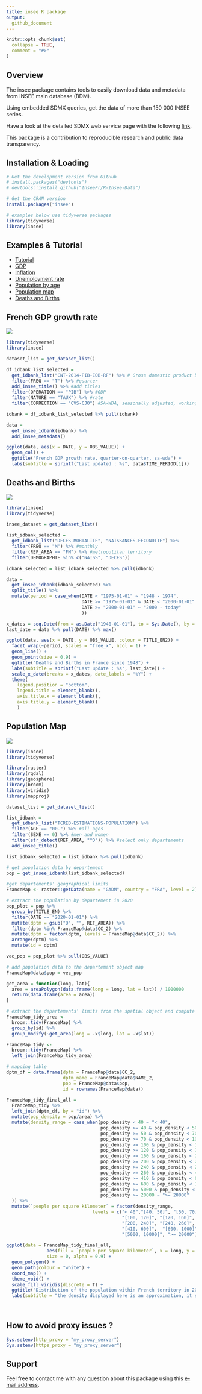 ---
title: insee R package
output: 
  github_document
---

```{r, echo = FALSE}
knitr::opts_chunk$set(
  collapse = TRUE,
  comment = "#>"
)

```

<!-- <br> -->

<!-- [![CRAN status](https://www.r-pkg.org/badges/version/insee)](https://cran.r-project.org/package=insee) -->
<!-- [![CRAN checks](https://cranchecks.info/badges/worst/insee)](https://cran.r-project.org/web/checks/check_results_insee.html) -->
<!-- [![Codecov test coverage](https://codecov.io/gh/InseeFr/R-Insee-Data/branch/master/graph/badge.svg)](https://codecov.io/gh/InseeFr/R-Insee-Data?branch=master) -->
<!-- [![lifecycle](https://img.shields.io/badge/lifecycle-maturing-blue.svg)](https://www.tidyverse.org/lifecycle/#maturing) -->
<!-- [![Downloads](https://cranlogs.r-pkg.org/badges/grand-total/insee)](https://cran.r-project.org/package=insee) -->
<!-- [![Downloads](https://cranlogs.r-pkg.org/badges/insee)](https://cran.r-project.org/package=insee) -->
<!-- [![Project Status: Active – The project has reached a stable, usable state and is being actively developed.](https://www.repostatus.org/badges/latest/active.svg)](https://www.repostatus.org/) -->
<!-- [![Build Status](https://travis-ci.org/InseeFr/R-Insee-Data.svg?branch=master)](https://travis-ci.org/InseeFr/R-Insee-Data) -->
<!-- [![R build status](https://github.com/hadrilec/insee/workflows/R-CMD-check/badge.svg)](https://github.com/InseeFr/R-Insee-Data/actions) -->

<!-- <br> -->

## Overview

The insee package contains tools to easily download data and metadata from INSEE main database (BDM). 

Using embedded SDMX queries, get the data of more than 150 000 INSEE series.

Have a look at the detailed SDMX web service page with the following [link](https://www.insee.fr/en/information/2868055).

This package is a contribution to reproducible research and public data  transparency.

## Installation & Loading
```{r eval = FALSE}
# Get the development version from GitHub
# install.packages("devtools")
# devtools::install_github("InseeFr/R-Insee-Data")

# Get the CRAN version
install.packages("insee")

# examples below use tidyverse packages 
library(tidyverse)
library(insee)
```
## Examples & Tutorial

* [Tutorial](https://inseefr.github.io/R-Insee-Data/articles/insee.html)
* [GDP](https://inseefr.github.io/R-Insee-Data/articles/v2_gdp-vignettes.html)
* [Inflation](https://inseefr.github.io/R-Insee-Data/articles/v3_inflation-vignettes.html)
* [Unemployment rate](https://inseefr.github.io/R-Insee-Data/articles/v4_unem-vignettes.html)
* [Population by age](https://inseefr.github.io/R-Insee-Data/articles/v5_pop-vignettes.html)
* [Population map](https://inseefr.github.io/R-Insee-Data/articles/v6_pop_map-vignettes.html)
* [Deaths and Births](https://inseefr.github.io/R-Insee-Data/articles/v7_death_birth-vignettes.html)

## French GDP growth rate

![](vignettes/gdp.png)

```{r eval = FALSE}
library(tidyverse)
library(insee)

dataset_list = get_dataset_list()

df_idbank_list_selected =
  get_idbank_list("CNT-2014-PIB-EQB-RF") %>% # Gross domestic product balance
  filter(FREQ == "T") %>% #quarter
  add_insee_title() %>% #add titles
  filter(OPERATION == "PIB") %>% #GDP
  filter(NATURE == "TAUX") %>% #rate
  filter(CORRECTION == "CVS-CJO") #SA-WDA, seasonally adjusted, working day adjusted

idbank = df_idbank_list_selected %>% pull(idbank)

data = 
  get_insee_idbank(idbank) %>% 
  add_insee_metadata()

ggplot(data, aes(x = DATE, y = OBS_VALUE)) +
  geom_col() +
  ggtitle("French GDP growth rate, quarter-on-quarter, sa-wda") +
  labs(subtitle = sprintf("Last updated : %s", data$TIME_PERIOD[1]))
```

## Deaths and Births

![](vignettes/death_birth.png)


```{r eval = FALSE}
library(insee)
library(tidyverse)

insee_dataset = get_dataset_list()

list_idbank_selected = 
  get_idbank_list("DECES-MORTALITE", "NAISSANCES-FECONDITE") %>% 
  filter(FREQ == "M") %>% #monthly
  filter(REF_AREA == "FM") %>% #metropolitan territory
  filter(DEMOGRAPHIE %in% c("NAISS", "DECES"))

idbank_selected = list_idbank_selected %>% pull(idbank)

data = 
  get_insee_idbank(idbank_selected) %>% 
  split_title() %>% 
  mutate(period = case_when(DATE < "1975-01-01" ~ "1948 - 1974",
                            DATE >= "1975-01-01" & DATE < "2000-01-01" ~ "1975 - 1999",
                            DATE >= "2000-01-01" ~ "2000 - today"
                            ))

x_dates = seq.Date(from = as.Date("1940-01-01"), to = Sys.Date(), by = "5 years")
last_date = data %>% pull(DATE) %>% max()

ggplot(data, aes(x = DATE, y = OBS_VALUE, colour = TITLE_EN2)) +
  facet_wrap(~period, scales = "free_x", ncol = 1) +
  geom_line() +
  geom_point(size = 0.9) +
  ggtitle("Deaths and Births in France since 1948") +
  labs(subtitle = sprintf("Last update : %s", last_date)) +
  scale_x_date(breaks = x_dates, date_labels = "%Y") +
  theme(
    legend.position = "bottom",
    legend.title = element_blank(),
    axis.title.x = element_blank(),
    axis.title.y = element_blank()
    )

```

## Population Map

![](vignettes/pop_map.png)

```{r message=FALSE, warning=FALSE,eval=FALSE}
library(insee)
library(tidyverse)

library(raster)
library(rgdal)
library(geosphere)
library(broom)
library(viridis)
library(mapproj)

dataset_list = get_dataset_list()

list_idbank = 
  get_idbank_list("TCRED-ESTIMATIONS-POPULATION") %>%
  filter(AGE == "00-") %>% #all ages
  filter(SEXE == 0) %>% #men and women
  filter(str_detect(REF_AREA, "^D")) %>% #select only departements
  add_insee_title()

list_idbank_selected = list_idbank %>% pull(idbank)

# get population data by departement
pop = get_insee_idbank(list_idbank_selected) 

#get departements' geographical limits
FranceMap <- raster::getData(name = "GADM", country = "FRA", level = 2)

# extract the population by departement in 2020
pop_plot = pop %>%
  group_by(TITLE_EN) %>%
  filter(DATE == "2020-01-01") %>%
  mutate(dptm = gsub("D", "", REF_AREA)) %>%
  filter(dptm %in% FranceMap@data$CC_2) %>%
  mutate(dptm = factor(dptm, levels = FranceMap@data$CC_2)) %>%
  arrange(dptm) %>%
  mutate(id = dptm)

vec_pop = pop_plot %>% pull(OBS_VALUE)

# add population data to the departement object map
FranceMap@data$pop = vec_pop

get_area = function(long, lat){
  area = areaPolygon(data.frame(long = long, lat = lat)) / 1000000
  return(data.frame(area = area))
}

# extract the departements' limits from the spatial object and compute the surface
FranceMap_tidy_area <- 
  broom::tidy(FranceMap) %>% 
  group_by(id) %>%
  group_modify(~get_area(long = .x$long, lat = .x$lat))

FranceMap_tidy <- 
  broom::tidy(FranceMap) %>% 
  left_join(FranceMap_tidy_area)

# mapping table
dptm_df = data.frame(dptm = FranceMap@data$CC_2,
                     dptm_name = FranceMap@data$NAME_2,
                     pop = FranceMap@data$pop,
                     id = rownames(FranceMap@data))

FranceMap_tidy_final_all =
  FranceMap_tidy %>%
  left_join(dptm_df, by = "id") %>%
  mutate(pop_density = pop/area) %>% 
  mutate(density_range = case_when(pop_density < 40 ~ "< 40",
                                   pop_density >= 40 & pop_density < 50 ~ "[40, 50]",
                                   pop_density >= 50 & pop_density < 70 ~ "[50, 70]",
                                   pop_density >= 70 & pop_density < 100 ~ "[70, 100]",
                                   pop_density >= 100 & pop_density < 120 ~ "[100, 120]",
                                   pop_density >= 120 & pop_density < 160 ~ "[120, 160]",
                                   pop_density >= 160 & pop_density < 200 ~ "[160, 200]",
                                   pop_density >= 200 & pop_density < 240 ~ "[200, 240]",
                                   pop_density >= 240 & pop_density < 260 ~ "[240, 260]",
                                   pop_density >= 260 & pop_density < 410 ~ "[260, 410]",
                                   pop_density >= 410 & pop_density < 600 ~ "[410, 600]",
                                   pop_density >= 600 & pop_density < 1000 ~ "[600, 1000]",
                                   pop_density >= 5000 & pop_density < 10000 ~ "[5000, 10000]",
                                   pop_density >= 20000 ~ ">= 20000"
  )) %>% 
  mutate(`people per square kilometer` = factor(density_range,
                                levels = c("< 40","[40, 50]", "[50, 70]","[70, 100]",
                                           "[100, 120]", "[120, 160]", "[160, 200]",
                                           "[200, 240]", "[240, 260]", "[260, 410]",
                                           "[410, 600]",  "[600, 1000]",
                                           "[5000, 10000]", ">= 20000")))

ggplot(data = FranceMap_tidy_final_all,
               aes(fill = `people per square kilometer`, x = long, y = lat, group = group) ,
               size = 0, alpha = 0.9) +
  geom_polygon() +
  geom_path(colour = "white") +
  coord_map() +
  theme_void() +
  scale_fill_viridis(discrete = T) + 
  ggtitle("Distribution of the population within French territory in 2020") +
  labs(subtitle = "the density displayed here is an approximation, it should not be considered as an official statistics")
  
  
```


## How to avoid proxy issues ?
```{r proxy, eval=FALSE}
Sys.setenv(http_proxy = "my_proxy_server")
Sys.setenv(https_proxy = "my_proxy_server")
```


## Support
Feel free to contact me with any question about this package using this [e-mail address](mailto:hadrien.leclerc@insee.fr?subject=[r-package][insee]).
